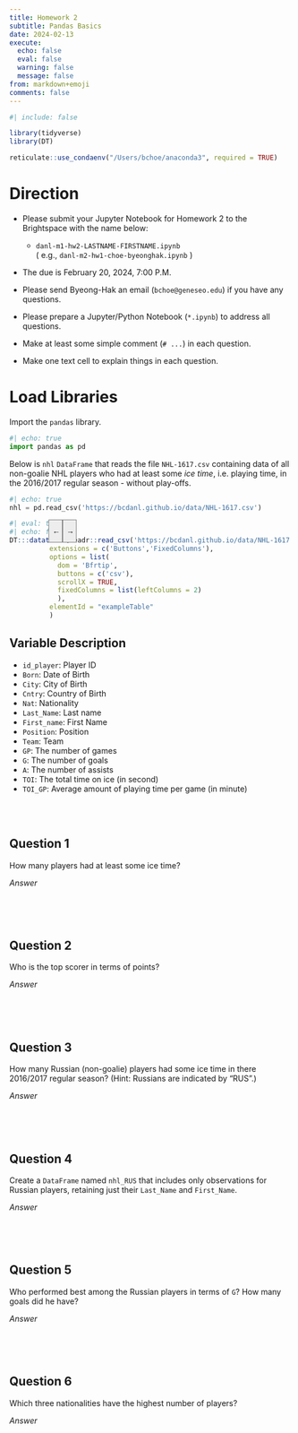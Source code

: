 ```yaml
---
title: Homework 2
subtitle: Pandas Basics
date: 2024-02-13
execute: 
  echo: false
  eval: false
  warning: false
  message: false
from: markdown+emoji
comments: false
---
```


```r
#| include: false

library(tidyverse)
library(DT)

reticulate::use_condaenv("/Users/bchoe/anaconda3", required = TRUE)
```


# Direction


- Please submit your Jupyter Notebook for Homework 2 to the Brightspace with the name below:

  - `danl-m1-hw2-LASTNAME-FIRSTNAME.ipynb`\
  ( e.g., `danl-m2-hw1-choe-byeonghak.ipynb` )

- The due is February 20, 2024, 7:00 P.M.

- Please send Byeong-Hak an email (`bchoe@geneseo.edu`) if you have any questions.

-   Please prepare a Jupyter/Python Notebook (`*.ipynb`) to address all questions.

-   Make at least some simple comment (`# ...`) in each question.

-   Make one text cell to explain things in each question.

# Load Libraries

Import the `pandas` library.

```python
#| echo: true
import pandas as pd
```

Below is `nhl` `DataFrame` that reads the file `NHL-1617.csv` containing data of all non-goalie NHL players who had at least some _ice time_, i.e. playing time, in the 2016/2017 regular season - without play-offs. 

```python
#| echo: true
nhl = pd.read_csv('https://bcdanl.github.io/data/NHL-1617.csv')
```

<div style="position: relative;">
  <button onclick="scrollTable(-200)" style="position: absolute; z-index: 1000; top: 0; left: 70px; border: 1px solid grey; width: 25px; height: 41px; background-color: #ededed;">←</button>
  <button onclick="scrollTable(200)" style="position: absolute; z-index: 1000; top: 0; left: 95px; border: 1px solid grey; width: 25px; height: 41px; background-color: #ededed;">→</button>
</div>


<script>
function scrollTable(offset) {
  // Ensure we're targeting the scroll body of the DataTable specifically
  var scrollBody = $('#exampleTable .dataTables_scrollBody');
  
  // Check if the scrollBody is found
  console.log(scrollBody.length); // For debugging, should be 1 if found
  
  scrollBody.animate({
    scrollLeft: '+=' + offset
  }, 'fast');
}
</script>


```r
#| eval: true
#| echo: false
DT:::datatable(readr::read_csv('https://bcdanl.github.io/data/NHL-1617.csv'), 
          extensions = c('Buttons','FixedColumns'),
          options = list(
            dom = 'Bfrtip',
            buttons = c('csv'),
            scrollX = TRUE,
            fixedColumns = list(leftColumns = 2)
            ), 
          elementId = "exampleTable"
          )
```

## Variable Description
- `id_player`: Player ID
- `Born`: Date of Birth
- `City`: City of Birth
- `Cntry`: Country of Birth
- `Nat`: Nationality
- `Last_Name`: Last name
- `First_name`: First Name
- `Position`: Position
- `Team`: Team
- `GP`: The number of games
- `G`: The number of goals
- `A`: The number of assists
- `TOI`: The total time on ice (in second)
- `TOI_GP`: Average amount of playing time per game (in minute)

<br><br>

## Question 1

How many players had at least some ice time?

*Answer*

```python

```


<br><br>


## Question 2

Who is the top scorer in terms of points?

*Answer*
```python

```

<br><br>

## Question 3
How many Russian (non-goalie) players had some ice time in there 2016/2017 regular season? (Hint: Russians are indicated by "RUS".)

*Answer*
```python

```


<br><br>


## Question 4
Create a `DataFrame` named `nhl_RUS` that includes only observations for Russian players, retaining just their `Last_Name` and `First_Name`.

*Answer*
```python

```

<br><br>

## Question 5
Who performed best among the Russian players in terms of `G`? How many goals did he have?

*Answer*
```python

```

<br><br>


## Question 6
Which three nationalities have the highest number of players?

*Answer*
```python

```

<br><br>
